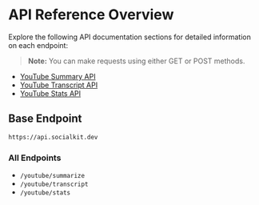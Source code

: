 # API Reference Overview

Explore the following API documentation sections for detailed information on each endpoint:

> **Note:** You can make requests using either GET or POST methods.

- [YouTube Summary API](/api-reference/youtube-summarize-api)
- [YouTube Transcript API](/api-reference/youtube-transcript-api)
- [YouTube Stats API](/api-reference/youtube-stats-api)

## Base Endpoint

```bash copy
https://api.socialkit.dev
```

### All Endpoints

- `/youtube/summarize`
- `/youtube/transcript`
- `/youtube/stats`
